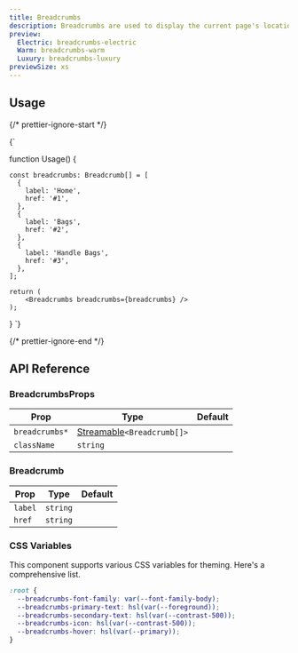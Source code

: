 ```yaml
---
title: Breadcrumbs
description: Breadcrumbs are used to display the current page's location within a hierarchy and enable easy navigation.
preview:
  Electric: breadcrumbs-electric
  Warm: breadcrumbs-warm
  Luxury: breadcrumbs-luxury
previewSize: xs
---
```


## Usage

{/* prettier-ignore-start */}

<CodeBlock lang="ts">{`

function Usage() {

    const breadcrumbs: Breadcrumb[] = [
      {
        label: 'Home',
        href: '#1',
      },
      {
        label: 'Bags',
        href: '#2',
      },
      {
        label: 'Handle Bags',
        href: '#3',
      },
    ];

    return (
        <Breadcrumbs breadcrumbs={breadcrumbs} />
    );
}
`}
</CodeBlock>

{/* prettier-ignore-end */}

## API Reference

### BreadcrumbsProps

| Prop           | Type                                                                                          | Default |
| -------------- | --------------------------------------------------------------------------------------------- | ------- |
| `breadcrumbs*` | [Streamable](/docs/soul/streamable)`<Breadcrumb[]>` <Tooltip content="See Breadcrumb below"/> |         |
| `className`    | `string`                                                                                      |         |

### Breadcrumb

| Prop    | Type     | Default |
| ------- | -------- | ------- |
| `label` | `string` |         |
| `href`  | `string` |         |

### CSS Variables

This component supports various CSS variables for theming. Here's a comprehensive list.

```css
:root {
  --breadcrumbs-font-family: var(--font-family-body);
  --breadcrumbs-primary-text: hsl(var(--foreground));
  --breadcrumbs-secondary-text: hsl(var(--contrast-500));
  --breadcrumbs-icon: hsl(var(--contrast-500));
  --breadcrumbs-hover: hsl(var(--primary));
}
```
